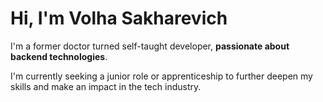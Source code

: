 # Hi, I'm Volha Sakharevich

I'm a former doctor turned self-taught developer, **passionate about backend technologies**.

I'm currently seeking a junior role or apprenticeship to further deepen my skills and make an impact in the tech industry.
